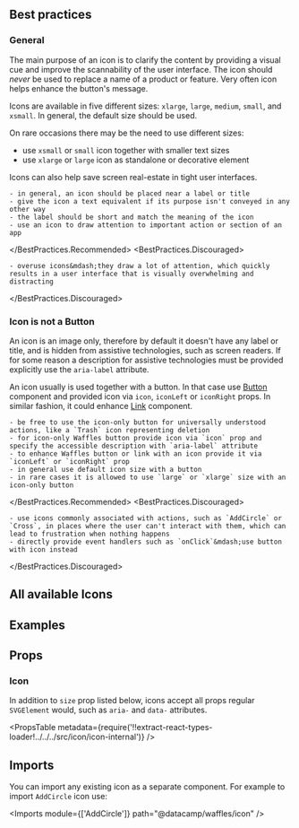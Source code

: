 

<Layout title="Icon" description="An icon visually indicates available action or option. Icons help the user more easily understand common interaction patterns.">

## Best practices

### General

The main purpose of an icon is to clarify the content by providing a visual cue and improve the scannability of the user interface. The icon should _never_ be used to replace a name of a product or feature. Very often icon helps enhance the button's message.

Icons are available in five different sizes: `xlarge`, `large`, `medium`, `small`, and `xsmall`. In general, the default size should be used.

On rare occasions there may be the need to use different sizes:

- use `xsmall` or `small` icon together with smaller text sizes
- use `xlarge` or `large` icon as standalone or decorative element

Icons can also help save screen real-estate in tight user interfaces.

<BestPractices>
  <BestPractices.Recommended>

    - in general, an icon should be placed near a label or title
    - give the icon a text equivalent if its purpose isn't conveyed in any other way
    - the label should be short and match the meaning of the icon
    - use an icon to draw attention to important action or section of an app

  </BestPractices.Recommended>
  <BestPractices.Discouraged>

    - overuse icons&mdash;they draw a lot of attention, which quickly results in a user interface that is visually overwhelming and distracting

  </BestPractices.Discouraged>
</BestPractices>

### Icon is not a Button

An icon is an image only, therefore by default it doesn't have any label or title, and is hidden from assistive technologies, such as screen readers. If for some reason a description for assistive technologies must be provided explicitly use the `aria-label` attribute.

An icon usually is used together with a button. In that case use [Button](/components/button) component and provided icon via `icon`, `iconLeft` or `iconRight` props. In similar fashion, it could enhance [Link](/components/link) component.

<BestPractices>
  <BestPractices.Recommended>

    - be free to use the icon-only button for universally understood actions, like a `Trash` icon representing deletion
    - for icon-only Waffles button provide icon via `icon` prop and specify the accessible description with `aria-label` attribute
    - to enhance Waffles button or link with an icon provide it via `iconLeft` or `iconRight` prop
    - in general use default icon size with a button
    - in rare cases it is allowed to use `large` or `xlarge` size with an icon-only button

  </BestPractices.Recommended>
  <BestPractices.Discouraged>

    - use icons commonly associated with actions, such as `AddCircle` or `Cross`, in places where the user can't interact with them, which can lead to frustration when nothing happens
    - directly provide event handlers such as `onClick`&mdash;use button with icon instead

  </BestPractices.Discouraged>
</BestPractices>

## All available Icons

<AllIconsGrid />

## Examples

<Example title="Sizes" path="icon/sizes">
  <Sizes />
</Example>

<Example title="In a Button" path="icon/in-a-button">
  <InAButton />
</Example>

<Example title="In a Link" path="icon/in-a-link">
  <InALink />
</Example>

## Props

### Icon

In addition to `size` prop listed below, icons accept all props regular `SVGElement` would, such as `aria-` and `data-` attributes.

<PropsTable
  metadata={require('!!extract-react-types-loader!../../../src/icon/icon-internal')}
/>

## Imports

You can import any existing icon as a separate component. For example to import `AddCircle` icon use:

<Imports module={['AddCircle']} path="@datacamp/waffles/icon" />

</Layout>
